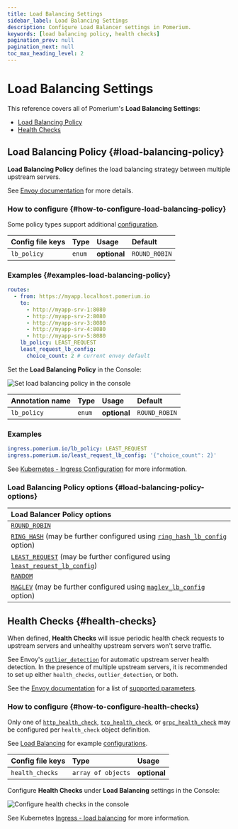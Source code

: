 ```yaml
---
title: Load Balancing Settings
sidebar_label: Load Balancing Settings
description: Configure Load Balancer settings in Pomerium.
keywords: [load balancing policy, health checks]
pagination_prev: null
pagination_next: null
toc_max_heading_level: 2
---
```



# Load Balancing Settings

This reference covers all of Pomerium's **Load Balancing Settings**:

- [Load Balancing Policy](#load-balancing-policy)
- [Health Checks](#health-checks)

## Load Balancing Policy {#load-balancing-policy}

**Load Balancing Policy** defines the load balancing strategy between multiple upstream servers.

See [Envoy documentation](https://www.envoyproxy.io/docs/envoy/latest/api-v3/config/cluster/v3/cluster.proto#envoy-v3-api-enum-config-cluster-v3-cluster-lbpolicy) for more details.

### How to configure {#how-to-configure-load-balancing-policy}

Some policy types support additional [configuration](/docs/reference/routes/load-balancing#load-balancing-policy-config).

<Tabs>
<TabItem value="Core" label="Core">

| **Config file keys** | **Type** | **Usage**    | **Default**   |
| :------------------- | :------- | :----------- | :------------ |
| `lb_policy`          | `enum`   | **optional** | `ROUND_ROBIN` |

### Examples {#examples-load-balancing-policy}

```yaml
routes:
  - from: https://myapp.localhost.pomerium.io
    to:
      - http://myapp-srv-1:8080
      - http://myapp-srv-2:8080
      - http://myapp-srv-3:8080
      - http://myapp-srv-4:8080
      - http://myapp-srv-5:8080
    lb_policy: LEAST_REQUEST
    least_request_lb_config:
      choice_count: 2 # current envoy default
```

</TabItem>
<TabItem value="Enterprise" label="Enterprise">

Set the **Load Balancing Policy** in the Console:

![Set load balancing policy in the console](../img/routes/load-balancing/load-balancing-config.gif)

</TabItem>
<TabItem value="Kubernetes" label="Kubernetes">

| **Annotation name**             | **Type** | **Usage**    | **Default**   |
| :------------------------------ | :------- | :----------- | :------------ |
| `lb_policy` | `enum`   | **optional** | `ROUND_ROBIN` |

### Examples

```yaml
ingress.pomerium.io/lb_policy: LEAST_REQUEST
ingress.pomerium.io/least_request_lb_config: '{"choice_count": 2}'
```

See [Kubernetes - Ingress Configuration](/docs/deploy/k8s/ingress) for more information.

</TabItem>
</Tabs>

### Load Balancing Policy options {#load-balancing-policy-options}

| **Load Balancer Policy options** |
| :-- |
| [`ROUND_ROBIN`](https://www.envoyproxy.io/docs/envoy/latest/intro/arch_overview/upstream/load_balancing/load_balancers#weighted-round-robin) |
| [`RING_HASH`](https://www.envoyproxy.io/docs/envoy/latest/intro/arch_overview/upstream/load_balancing/load_balancers#ring-hash) (may be further configured using [`ring_hash_lb_config`](https://www.envoyproxy.io/docs/envoy/latest/api-v3/config/cluster/v3/cluster.proto#config-cluster-v3-cluster-ringhashlbconfig) option) |
| [`LEAST_REQUEST`](https://www.envoyproxy.io/docs/envoy/latest/intro/arch_overview/upstream/load_balancing/load_balancers#weighted-least-request) (may be further configured using [`least_request_lb_config`](https://www.envoyproxy.io/docs/envoy/latest/api-v3/config/cluster/v3/cluster.proto#envoy-v3-api-msg-config-cluster-v3-cluster-leastrequestlbconfig)) |
| [`RANDOM`](https://www.envoyproxy.io/docs/envoy/latest/intro/arch_overview/upstream/load_balancing/load_balancers#random) |
| [`MAGLEV`](https://www.envoyproxy.io/docs/envoy/latest/intro/arch_overview/upstream/load_balancing/load_balancers#maglev) (may be further configured using [`maglev_lb_config`](https://www.envoyproxy.io/docs/envoy/latest/api-v3/config/cluster/v3/cluster.proto#envoy-v3-api-msg-config-cluster-v3-cluster-maglevlbconfig) option) |

## Health Checks {#health-checks}

When defined, **Health Checks** will issue periodic health check requests to upstream servers and unhealthy upstream servers won't serve traffic.

See Envoy's [`outlier_detection`](https://www.envoyproxy.io/docs/envoy/latest/intro/arch_overview/upstream/outlier) for automatic upstream server health detection. In the presence of multiple upstream servers, it is recommended to set up either `health_checks`, `outlier_detection`, or both.

See the [Envoy documentation](https://www.envoyproxy.io/docs/envoy/latest/intro/arch_overview/upstream/health_checking) for a list of [supported parameters](https://www.envoyproxy.io/docs/envoy/latest/api-v3/config/core/v3/health_check.proto#envoy-v3-api-msg-config-core-v3-healthcheck).

### How to configure {#how-to-configure-health-checks}

Only one of [`http_health_check`](https://www.envoyproxy.io/docs/envoy/latest/api-v3/config/core/v3/health_check.proto#envoy-v3-api-msg-config-core-v3-healthcheck-httphealthcheck), [`tcp_health_check`](https://www.envoyproxy.io/docs/envoy/latest/api-v3/config/core/v3/health_check.proto#envoy-v3-api-msg-config-core-v3-healthcheck-tcphealthcheck), or [`grpc_health_check`](https://www.envoyproxy.io/docs/envoy/latest/api-v3/config/core/v3/health_check.proto#envoy-v3-api-msg-config-core-v3-healthcheck-grpchealthcheck) may be configured per `health_check` object definition.

See [Load Balancing](/docs/capabilities/load-balancing.md) for example [configurations](/docs/capabilities/load-balancing.md#active-health-checks).

<Tabs>
<TabItem value="Core" label="Core">

| **Config file keys** | **Type**           | **Usage**    |
| :------------------- | :----------------- | :----------- |
| `health_checks`      | `array of objects` | **optional** |

</TabItem>
<TabItem value="Enterprise" label="Enterprise">

Configure **Health Checks** under **Load Balancing** settings in the Console:

![Configure health checks in the console](../img/routes/health-checks/health-checks.gif)

</TabItem>
<TabItem value="Kubernetes" label="Kubernetes">

See Kubernetes [Ingress - load balancing](/docs/deploy/k8s/ingress#load-balancing) for more information.

</TabItem>
</Tabs>
